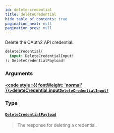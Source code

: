 ```yaml
---
id: delete-credential
title: deleteCredential
hide_table_of_contents: true
pagination_next: null
pagination_prev: null
---
```








Delete the OAuth2 API credential.

```graphql
deleteCredential(
  input: DeleteCredentialInput!
): DeleteCredentialPayload!
```


### Arguments

#### [<code style={{ fontWeight: 'normal' }}>deleteCredential.<b>input</b></code>](#)<Bullet />[`DeleteCredentialInput!`](/api/inputs/delete-credential-input) <Badge class="secondary" text="non-null"/> <Badge class="secondary" text="input"/>
> 
> 

### Type

#### [`DeleteCredentialPayload`](/api/objects/delete-credential-payload) <Badge class="secondary" text="object"/>
> The response for deleting a credential.
> 





